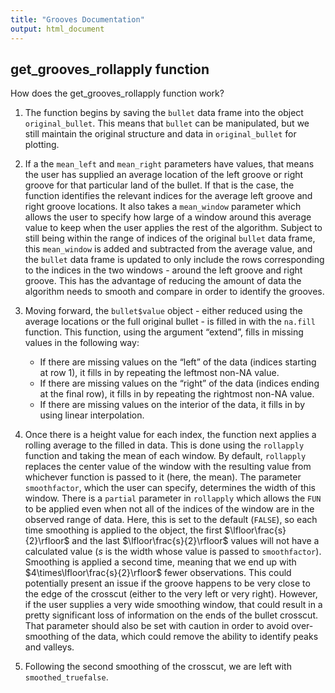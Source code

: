 ```yaml
---
title: "Grooves Documentation"
output: html_document
---
```



## get_grooves_rollapply function  
How does the get_grooves_rollapply function work?  

1. The function begins by saving the `bullet` data frame into the object `original_bullet`. This means that `bullet` can be manipulated, but we still maintain the original structure and data in `original_bullet` for plotting.  


2. If a the `mean_left` and `mean_right` parameters have values, that means the user has supplied an average location of the left groove or right groove for that particular land of the bullet. If that is the case, the function identifies the relevant indices for the average left groove and right groove locations. It also takes a `mean_window` parameter which allows the user to specify how large of a window around this average value to keep when the user applies the rest of the algorithm. Subject to still being within the range of indices of the original `bullet` data frame, this `mean_window` is added and subtracted from the average value, and the `bullet` data frame is updated to only include the rows corresponding to the indices in the two windows - around the left groove and right groove. This has the advantage of reducing the amount of data the algorithm needs to smooth and compare in order to identify the grooves.  

3. Moving forward, the `bullet$value` object - either reduced using the average locations or the full original bullet - is filled in with the `na.fill` function. This function, using the argument "extend", fills in missing values in the following way: 
    - If there are missing values on the "left" of the data (indices starting at row 1), it fills in by repeating the leftmost non-NA value. 
    - If there are missing values on the "right" of the data (indices ending at the final row), it fills in by repeating the rightmost non-NA value.  
    - If there are missing values on the interior of the data, it fills in by using linear interpolation.  

4. Once there is a height value for each index, the function next applies a rolling average to the filled in data. This is done using the `rollapply` function and taking the mean of each window. By default, `rollapply` replaces the center value of the window with the resulting value from whichever function is passed to it (here, the mean). The parameter `smoothfactor`, which the user can specify, determines the width of this window. There is a `partial` parameter in `rollapply` which allows the `FUN` to be applied even when not all of the indices of the window are in the observed range of data. Here, this is set to the default (`FALSE`), so each time smoothing is applied to the object, the first $\lfloor\frac{s}{2}\rfloor$ and the last $\lfloor\frac{s}{2}\rfloor$ values will not have a calculated value ($s$ is the width whose value is passed to `smoothfactor`). Smoothing is applied a second time, meaning that we end up with $4\times\lfloor\frac{s}{2}\rfloor$ fewer observations. This could potentially present an issue if the groove happens to be very close to the edge of the crosscut (either to the very left or very right). However, if the user supplies a very wide smoothing window, that could result in a pretty significant loss of information on the ends of the bullet crosscut. That parameter should also be set with caution in order to avoid over-smoothing of the data, which could remove the ability to identify peaks and valleys.  

5. Following the second smoothing of the crosscut, we are left with `smoothed_truefalse`.  

```r

```
